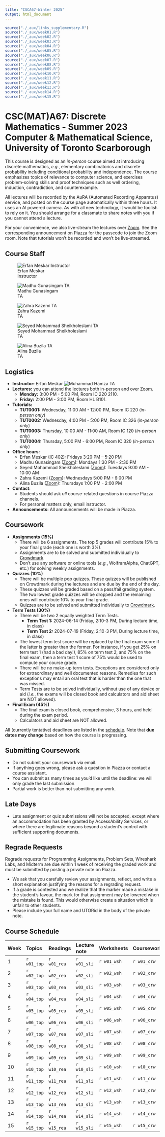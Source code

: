 ```yaml
---
title: "CSCA67-Winter 2025"
output: html_document
---
```



```r
source("./_aux/links_supplementary.R")
source("./_aux/week01.R")
source("./_aux/week02.R")
source("./_aux/week03.R")
source("./_aux/week04.R")
source("./_aux/week05.R")
source("./_aux/week06.R")
source("./_aux/week07.R")
source("./_aux/week08.R")
source("./_aux/week09.R")
source("./_aux/week10.R")
source("./_aux/week11.R")
source("./_aux/week12.R")
source("./_aux/week13.R")
source("./_aux/week14.R")
source("./_aux/week15.R")
```


# **CSC(MAT)A67: Discrete Mathematics - Summer 2023**<br>Computer & Mathematical Science, University of Toronto Scarborough

This course is designed as an *in-person* course aimed at introducing discrete mathematics, *e.g.*, elementary combinatorics and discrete probability including conditional probability and independence. The course emphasizes topics of relevance to computer science, and exercises problem-solving skills and proof techniques such as well ordering, induction, contradiction, and counterexample.

All lectures will be recorded by the AuRA (Automated Recording Apparatus) service, and posted on the course page automatically within three hours. It uses an AI powered camera. As with all new technology, it would be foolish to rely on it. You should arrange for a classmate to share notes with you if you cannot attend a lecture.

For your convenience, we also live-stream the lectures over [Zoom](`r zoom_lec_l`). See the corresponding announcement on Piazza for the passcode to join the Zoom room. Note that tutorials won't be recorded
and won't be live-streamed.

## Course Staff

::: {#people .container .sec}
::: {#shuffle-container .col}

::: instructorphoto
![Erfan Meskar<br>Instructor](./images/erfan_img3.png)
:::
::: instructorphoto
![Madhu Gunasingam<br>TA](./images/empty.png)
:::
::: instructorphoto
![Zahra Kazemi<br>TA](./images/empty.png)
:::

::: instructorphoto
![Seyed Mohammad Sheikholeslami<br>TA](./images/empty.png)
:::


:::
:::


::: {#people .container .sec}
::: {#shuffle-container .col}

::: instructorphoto
![Alina Buzila<br>TA](./images/empty.png)
:::


:::
:::


::: sechighlight
::: {#logistics .container .sec}
## Logistics
- **Instructor:** Erfan Meskar ![Muhammad Hamza<br>TA](./images/erfan_email.jpg)
- **Lectures:** you can attend the lectures both in-person and 
over [Zoom](`r zoom_lec_l`).
  - **Monday:** 3:00 PM - 5:00 PM, Room IC 220 2110.
  - **Friday:** 2:00 PM - 3:00 PM, Room HL B101.
- **Tutorials:** 
  - **TUT0001:** Wednesday, 11:00 AM - 12:00 PM, Room IC 220 (*in-person only*)
  - **TUT0002:** Wednesday, 4:00 PM - 5:00 PM, Room IC 326 (*in-person only*)
  - **TUT0003:** Thursday, 10:00 AM - 11:00 AM, Room IC 120 (*in-person only*)
  - **TUT0004:** Thursday, 5:00 PM - 6:00 PM, Room IC 320 (*in-person only*)
- **Office hours:**
  - Erfan Meskar (IC 402): Fridays 3:20 PM – 5:20 PM
  - Madhu Gunasingam ([Zoom](https://utoronto.zoom.us/j/86491105607)): Mondays 1:30 PM - 2:30 PM
  - Seyed Mohammad Sheikholeslami ([Zoom](https://utoronto.zoom.us/j/83810592356)): Tuesdays 9:00 AM - 10:00 AM
  - Zahra Kazemi ([Zoom](https://utoronto.zoom.us/j/86527194152)): Wednesdays 5:00 PM - 6:00 PM
  - Alina Buzila ([Zoom](https://utoronto.zoom.us/j/85947698810)): Thursdays 1:00 PM - 2:00 PM
- **Contact**: 
  - Students should ask *all* course-related questions in course Piazza 
  channels. <br>
  - For personal matters only, email instructor.
-   **Announcements:** All announcements will be made in Piazza.
:::
:::


::: {#coursework .container .sec}
## Coursework
  - **Assignments (15%)**
    - There will be 6 assignments. The top 5 grades will contribute 15% to your final grade (each one is worth 3%).
    - Assignments are to be solved and submitted individually to [Crowdmark](`r crowdmark_l`).
    - Don't use any software or online tools (*e.g.*, WolframAlpha, ChatGPT, etc.) for solving weekly assignments.
  - **Quizzes (10%)**
    - There will be multiple pop quizzes. These quizzes will be published on Crowdmark during the lectures and are due by the end of the day.
    - These quizzes will be graded based on a pass/fail grading system. The two lowest grade quizzes will be dropped and the remaining ones will contribute 10% to your final grade.
    - Quizzes are to be solved and submitted individually to [Crowdmark](`r crowdmark_l`).
  - **Term Tests (30%)**
    - There will be two 2 equally weighted Term Tests.
      - **Term Test 1:** 2024-06-14 (Friday, 2:10-3 PM, During lecture time, in class)
      - **Term Test 2:** 2024-07-19 (Friday, 2:10-3 PM, During lecture time, in class)
    - The lowest term test score will be replaced by the final exam score if the latter is greater than the former. For instance, if you get 25% on term test 1 (had a bad day!), 85% on term test 2, and 75% on the final exam, then a term test 1 score of 75% would be used to compute your course grade.
    - There will be no make-up term tests. Exceptions are considered only for extraordinary and well documented reasons. Remedies for such exceptions may entail an oral test that is harder than the one that was missed.
    - Term Tests are to be solved individually, without use of any device or aid (*i.e.*, the exams will be closed book and calculators and aid sheet are NOT allowed).
  - **Final Exam (45%)**
    - The final exam is closed book, comprehensive, 3 hours, and held during 
    the exam period.
    - Calculators and aid sheet are NOT allowed.

All (currently tentative) deadlines are listed in the [schedule](#schedule). 
Note that **due dates may change** based on how the course is progressing.
:::

::: {#submitting .container .sec}
##  Submitting Coursework
- Do not submit your coursework via email.
- If anything goes wrong, please ask a question in Piazza or contact a course 
assistant.
- You can submit as many times as you'd like until the deadline: we will only 
grade the last submission.
- Partial work is better than not submitting any work.
:::

::: {#latedays .container .sec}
## Late Days
- Late assignment or quiz submissions will not be accepted, except where an accommodation has been granted by AccessAbility Services, or where there are legitimate reasons beyond a student’s control with sufficient supporting documents.
:::

::: {#sylremark .container .sec}
## Regrade Requests

Regrade requests for Programming Assignments, Problem Sets, Wireshark Labs, 
and Midterm are due within 1 week of receiving the graded work and must be 
submitted by posting a private note on Piazza.

  - We ask that you carefully review your assignments, reflect, and write a 
  short explanation justifying the reasons for a regrading request.
  - If a grade is contested and we realize that the marker made a mistake in the
  student's favour, the mark for that assignment may be lowered when the mistake
  is found. This would otherwise create a situation which is unfair to other
  students.
  - Please include your full name and UTORid in the body of the private note.
:::

::: {#schedule .container .sec}

## Course Schedule

|Week | Topics        | Readings| Lecture note| Worksheets       | Coursework
|:----|:--------------|:--------|:------------|:-----------------|:------------------------
|1    | `r w01_top`      | `r w01_rea` | `r w01_sli`| `r w01_wsh`| `r w01_crw`               
|2    | `r w02_top`      | `r w02_rea` | `r w02_sli`| `r w02_wsh`| `r w02_crw`  
|3    | `r w03_top`      | `r w03_rea` | `r w03_sli`| `r w03_wsh`| `r w03_crw`              
|4    | `r w04_top`      | `r w04_rea` | `r w04_sli`| `r w04_wsh`| `r w04_crw`             
|5    | `r w05_top`      | `r w05_rea` | `r w05_sli`| `r w05_wsh`| `r w05_crw`              
|6    | `r w06_top`      | `r w06_rea` | `r w06_sli`| `r w06_wsh`| `r w06_crw`
|7    | `r w07_top`      | `r w07_rea` | `r w07_sli`| `r w07_wsh`| `r w07_crw`              
|8    | `r w08_top`      | `r w08_rea` | `r w08_sli`| `r w08_wsh`| `r w08_crw`              
|9    | `r w09_top`      | `r w09_rea` | `r w09_sli`| `r w09_wsh`| `r w09_crw`              
|10   | `r w10_top`      | `r w10_rea` | `r w10_sli`| `r w10_wsh`| `r w10_crw`              
|11   | `r w11_top`      | `r w11_rea` | `r w11_sli`| `r w11_wsh`| `r w11_crw` 
|12   | `r w12_top`      | `r w12_rea` | `r w12_sli`| `r w12_wsh`| `r w12_crw` 
|13   | `r w13_top`      | `r w13_rea` | `r w13_sli`| `r w13_wsh`| `r w13_crw` 
|14   | `r w14_top`      | `r w14_rea` | `r w14_sli`| `r w14_wsh`| `r w14_crw` 
|15   | `r w15_top`      | `r w15_rea` | `r w15_sli`| `r w15_wsh`| `r w15_crw` 


:::
